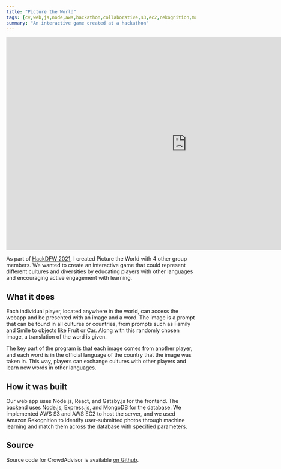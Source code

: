 ```yaml
---
title: "Picture the World"
tags: [cv,web,js,node,aws,hackathon,collaborative,s3,ec2,rekognition,mongodb,gatsby,react]
summary: "An interactive game created at a hackathon"
---
```


<iframe src="https://docs.google.com/presentation/d/e/2PACX-1vQoHjw1TBWKRIUTZ3j6zYwLd6TuOepXr77DdB1_csz-qmNLTWlnD4T1JiPhqnNgTb-YEbsmPNdR54hh/embed?start=false&loop=false&delayms=5000" frameborder="0" width="960" height="569" allowfullscreen="true" mozallowfullscreen="true" webkitallowfullscreen="true"></iframe>

As part of [HackDFW 2021](https://devpost.com/software/picture-the-world), I created Picture the World with 4 other group members. We wanted to create an interactive game that could represent different cultures and diversities by educating players with other languages and encouraging active engagement with learning.

## What it does
Each individual player, located anywhere in the world, can access the webapp and be presented with an image and a word. The image is a prompt that can be found in all cultures or countries, from prompts such as Family and Smile to objects like Fruit or Car. Along with this randomly chosen image, a translation of the word is given.  

The key part of the program is that each image comes from another player, and each word is in the official language of the country that the image was taken in. This way, players can exchange cultures with other players and learn new words in other languages.

## How it was built
Our web app uses Node.js, React, and Gatsby.js for the frontend. The backend uses Node.js, Express.js, and MongoDB for the database. We implemented AWS S3 and AWS EC2 to host the server, and we used Amazon Rekognition to identify user-submitted photos through machine learning and match them across the database with specified parameters.

## Source
Source code for CrowdAdvisor is available [on Github](https://github.com/kerbstomps/hackdfw-2021).
